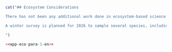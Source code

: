```r
cat("## Ecosystem Considerations

There has not been any additional work done in ecosystem-based science for `r sp` in the two years since the `r ca `, although continuation of the body condition work (Appendices E and F, `r ca`) may be useful and will be revisited in the next stock assessment update.

A winter survey is planned for 2026 to sample several species, including `r sp`. Spawning and hatching are known to occur in winter [@arf1995; @blood2007], and analyzing maturities at that stage may give a better understanding of the maturity ogive and it's apparent shift to the right of selectivity.

")
```

```r
<<app-eco-para-1-en>>
```

